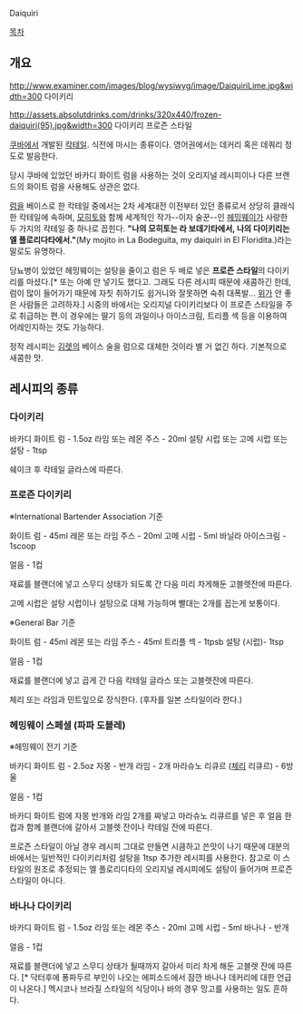 Daiquiri

[[목차]]

== 개요 ==
http://www.examiner.com/images/blog/wysiwyg/image/DaiquiriLime.jpg&width=300
다이키리

http://assets.absolutdrinks.com/drinks/320x440/frozen-daiquiri(95).jpg&width=300
다이키리 프로즌 스타일

[[쿠바]]에서 개발된 [[칵테일]]. 식전에 마시는 종류이다. 영어권에서는 데커리 혹은 데쿼리 정도로 발음한다.

당시 쿠바에 있었던 바카디 화이트 럼을 사용하는 것이 오리지널 레시피이나 다른 브랜드의 화이트 럼을 사용해도 상관은 없다.

[[럼]]을 베이스로 한 칵테일 중에서는 2차 세계대전 이전부터 있던 종류로서 상당히 클래식한 칵테일에 속하며, [[모히토]]와 함께 세계적인 작가--이자 술꾼--인 [[헤밍웨이]]가 사랑한 두 가지의 칵테일 중 하나로 꼽힌다. '''"나의 모히토는 라 보데기타에서, 나의 다이키리는 엘 플로리다타에서."'''(My mojito in La Bodeguita, my daiquiri in El Floridita.)라는 말로도 유명하다. 

당뇨병이 있었던 헤밍웨이는 설탕을 줄이고 럼은 두 배로 넣은 '''프로즌 스타일'''의 다이키리를 마셨다.[* 또는 아예 안 넣기도 했다고. 그래도 다른 레시피 때문에 새콤하긴 한데, 럼이 많이 들어가기 때문에 자칫 취하기도 쉽거니와 잘못하면 숙취 대폭발... [[위]]가 안 좋은 사람들은 고려하자.] 시중의 바에서는 오리지널 다이키리보다 이 프로즌 스타일을 주로 취급하는 편.이 경우에는 딸기 등의 과일이나 아이스크림, 트리플 섹 등을 이용하여 어레인지하는 것도 가능하다.

정작 레시피는 [[김렛]]의 베이스 술을 럼으로 대체한 것이라 별 거 없긴 하다. 기본적으로 새콤한 맛. 

== 레시피의 종류 ==

=== 다이키리 ===
바카디 화이트 럼 - 1.5oz
라임 또는 레몬 주스 - 20ml
설탕 시럽 또는 고메 시럽  또는 설탕 - 1tsp

쉐이크 후 칵테일 글라스에 따른다.


=== 프로즌 다이키리 ===
※International Bartender Association 기준

화이트 럼 - 45ml
레몬 또는 라임 주스 - 20ml
고메 시럽 - 5ml
바닐라 아이스크림 - 1scoop

얼음 - 1컵

재료를 블랜더에 넣고 스무디 상태가 되도록 간 다음 미리 차게해둔 고블렛잔에 따른다. 

고메 시럽은 설탕 시럽이나 설탕으로 대체 가능하며 빨대는 2개를 꼽는게 보통이다.

※General Bar 기준

화이트 럼 - 45ml
레몬 또는 라임 주스 - 45ml
트리플 섹 - 1tpsb
설탕 (시럽)- 1tsp

얼음 - 1컵

재료를 블랜더에 넣고 곱게 간 다음 칵테일 글라스 또는 고블렛잔에 따른다.

체리 또는 라임과 민트잎으로 장식한다. (후자를 일본 스타일이라 한다.)

=== 헤밍웨이 스페셜 (파파 도블레) ===

※헤밍웨이 전기 기준

바카디 화이트 럼 - 2.5oz
자몽 - 반개
라임 - 2개
마라슈노 리큐르 ([[체리]] 리큐르) - 6방울

얼음 - 1컵

바카디 화이트 럼에 자몽 반개와 라임 2개를 짜넣고 마라슈노 리큐르를 넣은 후 얼음 한컵과 함께 블랜더에 갈아서 고블렛 잔이나 칵테일 잔에 따른다.

프로즌 스타일이 아닐 경우 레시피 그대로 만들면 시큼하고 쓴맛이 나기 때문에 대분의 바에서는 일반적인 다이키리처럼 설탕을 1tsp 추가한 레시피를 사용한다. 참고로 이 스타일의 원조로 추정되는 엘 플로리디타의 오리지널 레시피에도 설탕이 들어가며 프로즌 스타일이 아니다.

=== 바나나 다이키리 ===

바카디 화이트 럼 - 1.5oz
라임 또는 레몬 주스 - 20ml
고메 시럽 - 5ml
바나나 - 반개

얼음 - 1컵

재료를 블랜더에 넣고 스무디 상태가 될때까지 갈아서 미리 차게 해둔 고블렛 잔에 따른다. [* 닥터후에 퐁파두르 부인이 나오는 에피소드에서 잠깐 바나나 데커리에 대한 언급이 나온다.]
멕시코나 브라질 스타일의 식당이나 바의 경우 망고를 사용하는 일도 흔하다. 
